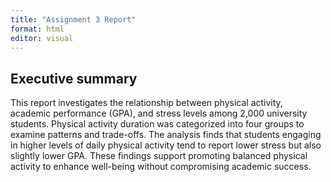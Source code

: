 ```yaml
---
title: "Assignment 3 Report"
format: html
editor: visual
---
```


## Executive summary

This report investigates the relationship between physical activity, academic performance (GPA), and stress levels among 2,000 university students. Physical activity duration was categorized into four groups to examine patterns and trade-offs. The analysis finds that students engaging in higher levels of daily physical activity tend to report lower stress but also slightly lower GPA. These findings support promoting balanced physical activity to enhance well-being without compromising academic success.
